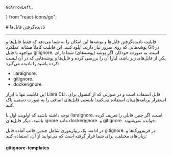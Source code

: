     GoArrowLeft,
} from "react-icons/go";


<Layout>
<Head>
<title>مستندات نادیده گرفتن فایل‌ها در پلتفرم  - لیارا</title>

<meta property="og:title" content="مستندات خدمات رایانش ابری لیارا" />
<meta property="og:description" content="مستندات مربوط به نحوه نادیده گرفتن فایل‌ها در پلتفرم لیارا"  />
<meta property="og:image" content="https://files.liara.ir/liara/logos/liara-poster.jpg" />
</Head>
# نادیده‌گرفتن فایل‌ها

<hr className="mb-2" />

قابلیت  نادیده‌گرفتن فایل‌ها و پوشه‌ها این امکان را به شما می‌دهد که فقط فایل‌ها و پوشه‌هایی که روی سرور نیاز دارید، آپلود کنید. این قابلیت کاملاً مشابه عملکرد Git در مواجهه با فایل <Important>gitignore.</Important> است.
به صورت خودکار، اگر پوشه‌ (پوشه‌های)  شما دارای یکی از فایل‌های زیر باشد، لیارا آن را بررسی کرده و فایل‌ها و پوشه‌هایی که در آن لیست کرده باشید را نادیده می‌گیرد:
<div className="h-4" />

<ul>
    <li>liaraignore.</li>
    <li>gitignore.</li>
    <li>dockerignore.</li>
</ul>
<div className="h-4" />

این قابلیت تنها با ابزار <Important>Liara CLI</Important>، قابل استفاده است و در صورتی که از کنسول برای استقرار برنامه‌های‌تان استفاده می‌کنید؛ بایستی فایل‌های اضافی را به صورت دستی، پاک کنید.
<Alert variant="warning">
<p>
توجه داشته باشید که اولویت اول با <Important>liaraignore.</Important> است، اگر چنین فایلی را تعریف کرده باشید، دیگر فایل‌های ignore مانند <Important>dockerignore.</Important> و <Important>gitignore.</Important> خوانده نمی‌شوند.
</p>
</Alert>

در ادامه، یک ریپازیتوری شامل چندین قالب آماده فایل <Important>gitignore.</Important> در فریم‌ورک‌ها و زبان‌های مختلف، برای شما قرار گرفته است که می‌توانید از آن، استفاده کنید:

<div className="h-2" />
<Link href="https://github.com/liara-cloud/gitignore-templates" target="_blank">
    <Card className="flex cursor-pointer w-full items-center justify-between">
        <div className="flex items-center gap-3">
        <h4>
            gitignore-templates
        </h4>
        </div>
        <GoArrowLeft className="ml-1" />
    </Card>
</Link>
<div className="h-2" />

</Layout>
